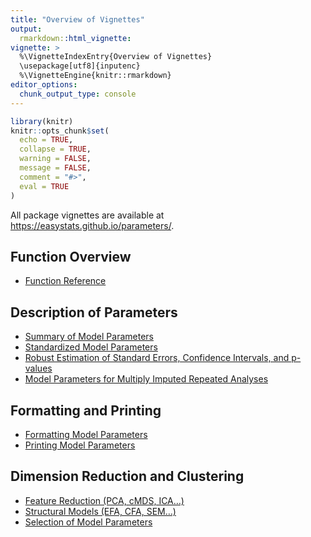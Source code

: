 ```yaml
---
title: "Overview of Vignettes"
output: 
  rmarkdown::html_vignette:
vignette: >
  %\VignetteIndexEntry{Overview of Vignettes}
  \usepackage[utf8]{inputenc}
  %\VignetteEngine{knitr::rmarkdown}
editor_options: 
  chunk_output_type: console
---
```


```r
library(knitr)
knitr::opts_chunk$set(
  echo = TRUE,
  collapse = TRUE,
  warning = FALSE,
  message = FALSE,
  comment = "#>",
  eval = TRUE
)
```

All package vignettes are available at [https://easystats.github.io/parameters/](https://easystats.github.io/parameters/).

## Function Overview

* [Function Reference](https://easystats.github.io/parameters/reference/index.html)

## Description of Parameters

* [Summary of Model Parameters](https://easystats.github.io/parameters/articles/model_parameters.html)
* [Standardized Model Parameters](https://easystats.github.io/parameters/articles/model_parameters_standardized.html)
* [Robust Estimation of Standard Errors, Confidence Intervals, and p-values](https://easystats.github.io/parameters/articles/model_parameters_robust.html)
* [Model Parameters for Multiply Imputed Repeated Analyses](https://easystats.github.io/parameters/articles/model_parameters_mice.html)

## Formatting and Printing

* [Formatting Model Parameters](https://easystats.github.io/parameters/articles/model_parameters_formatting.html)
* [Printing Model Parameters](https://easystats.github.io/parameters/articles/model_parameters_print.html)

## Dimension Reduction and Clustering

* [Feature Reduction (PCA, cMDS, ICA...)](https://easystats.github.io/parameters/articles/parameters_reduction.html)
* [Structural Models (EFA, CFA, SEM...)](https://easystats.github.io/parameters/articles/efa_cfa.html)
* [Selection of Model Parameters](https://easystats.github.io/parameters/articles/parameters_selection.html)
